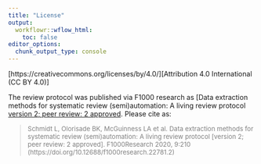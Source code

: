 ```yaml
---
title: "License"
output:
  workflowr::wflow_html:
    toc: false
editor_options:
  chunk_output_type: console
---
```


 [https://creativecommons.org/licenses/by/4.0/][Attribution 4.0 International (CC BY 4.0)] 
 
The review protocol was published via F1000 research as [Data extraction methods for systematic review (semi)automation: A living review protocol [version 2; peer review: 2 approved](https://f1000research.com/articles/9-210). Please cite as:

> <font size="2" color="gray">Schmidt L, Olorisade BK, McGuinness LA et al. Data extraction methods for systematic review (semi)automation: A living review protocol [version 2; peer review: 2 approved]. F1000Research 2020, 9:210 (https://doi.org/10.12688/f1000research.22781.2)</font> 